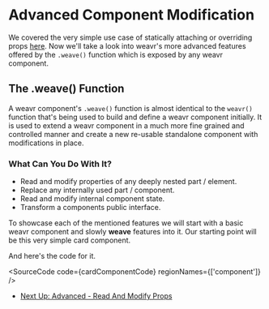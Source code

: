 

# Advanced Component Modification

We covered the very simple use case of statically attaching or overriding props [here](?path=/docs/react-attaching-vs-overriding-props--docs).
Now we'll take a look into weavr's more advanced features offered by the `.weave()` function which is exposed by any weavr component.

## The .weave() Function

A weavr component's `.weave()` function is almost identical to the `weavr()`
function that's being used to build and define a weavr component initially.
It is used to extend a weavr component in a much more fine grained and controlled manner
and create a new re-usable standalone component with modifications in place.

### What Can You Do With It?

- Read and modify properties of any deeply nested part / element.
- Replace any internally used part / component.
- Read and modify internal component state.
- Transform a components public interface.

To showcase each of the mentioned features we will start with a basic
weavr component and slowly **weave** features into it.
Our starting point will be this very simple card component.

<Canvas of={Stories.CardStory} />

And here's the code for it.

<SourceCode code={cardComponentCode} regionNames={['component']} />

- [Next Up: Advanced - Read And Modify Props](?path=/docs/react-advanced-component-modification-read-and-modify-props--docs)

